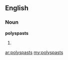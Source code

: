 ==English==

===Noun===
'''polyspasts'''

# {{plural of|polyspast}}

[[ar:polyspasts]]
[[my:polyspasts]]